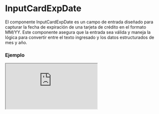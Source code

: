 # InputCardExpDate

El componente InputCardExpDate es un campo de entrada diseñado para capturar la fecha de expiración de una tarjeta de crédito en el formato MM/YY. Este componente asegura que la entrada sea válida y maneja la lógica para convertir entre el texto ingresado y los datos estructurados de mes y año.


### Ejemplo

<Iframe minHeightIframe="30dvh" src="https://fenextjs-component-storybook.vercel.app/iframe.html?args=&id=input-card-inputcardexpdate--index&viewMode=story" />

### Importacion

Para importar el componente InputCardExpDate, se puede hacer desde fenextjs

```tsx copy
import { InputCardExpDate } from "fenextjs";
```

### Parametros

| Parametro | Tipo | Requerido | Default | Descripcion |
| --------- | ---- | --------- | ------- | ----------- |
| defaultValue | InputCardExpDateDataProps | no | \{\} | Valor predeterminado del componente, que incluye el mes y el año de expiración de la tarjeta. |
| value | InputCardExpDateDataProps | no | \{\} | Valor controlado del componente, que debe incluir el mes y el año de expiración. |
| onChange | (data: InputCardExpDateDataProps) =\> void | no | undefined | Función que se ejecuta cuando los datos del componente cambian, proporcionando el mes y el año como objeto. |
| maxExpDateLength | number | no | 4 | Longitud máxima permitida para la entrada de la fecha de expiración. Se establece como 4 para MMYY. |
| placeholder | string | no | 'MM/YY' | Texto que se muestra como marcador de posición en el campo de entrada. |
| disabled | boolean | no | false | Indica si el campo de entrada está deshabilitado. |
| required | boolean | no | false | Indica si el campo de entrada es obligatorio. |
| error | string \| undefined | no | undefined | Mensaje de error que se muestra si la validación falla. |
| className | string | no | '' | Clase CSS para personalizar el estilo del componente. |

### Storybook

Para ver el storybook del componente lo puede hacer con este [link](https://fenextjs-component-storybook.vercel.app/?path=/story/input-card-inputcardexpdate--index)

### Usos

- Básico

```tsx copy
<InputCardExpDate />
```

- InputCardExpDate con valor predeterminado

```tsx copy
<InputCardExpDate defaultValue={{ month: 12, year: 23 }} />
```

- InputCardExpDate controlado

```tsx copy
<InputCardExpDate value={{ month: 11, year: 25 }} onChange={(data) => console.log(data)} />
```

- InputCardExpDate deshabilitado

```tsx copy
<InputCardExpDate disabled={true} />
```

